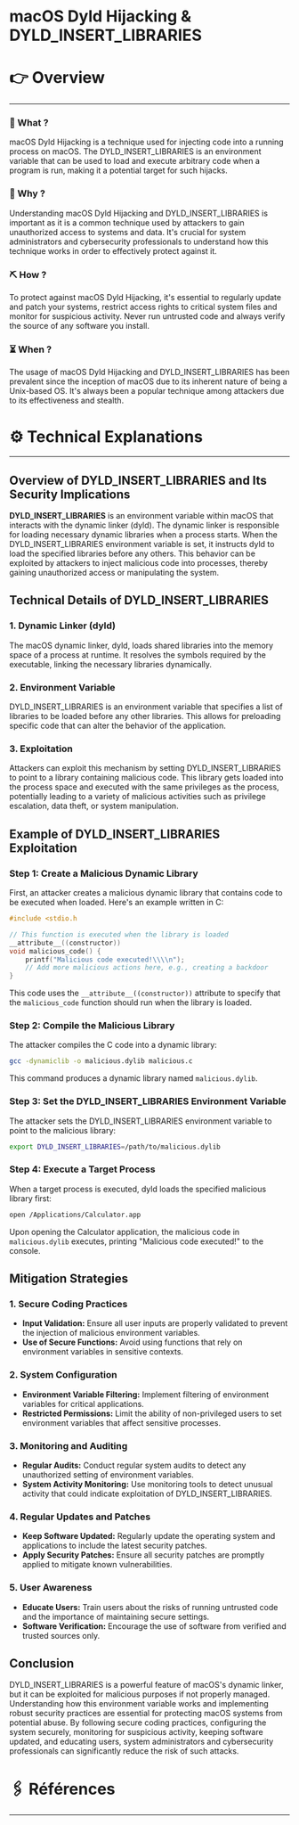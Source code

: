 # macOS Dyld Hijacking & DYLD_INSERT_LIBRARIES


# 👉 Overview

---

### 👀 What ?

macOS Dyld Hijacking is a technique used for injecting code into a running process on macOS. The DYLD_INSERT_LIBRARIES is an environment variable that can be used to load and execute arbitrary code when a program is run, making it a potential target for such hijacks.


### 🧐 Why ?

Understanding macOS Dyld Hijacking and DYLD_INSERT_LIBRARIES is important as it is a common technique used by attackers to gain unauthorized access to systems and data. It's crucial for system administrators and cybersecurity professionals to understand how this technique works in order to effectively protect against it.


### ⛏️ How ?

To protect against macOS Dyld Hijacking, it's essential to regularly update and patch your systems, restrict access rights to critical system files and monitor for suspicious activity. Never run untrusted code and always verify the source of any software you install.


### ⏳ When ?

The usage of macOS Dyld Hijacking and DYLD_INSERT_LIBRARIES has been prevalent since the inception of macOS due to its inherent nature of being a Unix-based OS. It's always been a popular technique among attackers due to its effectiveness and stealth.


# ⚙️ Technical Explanations

---

## Overview of DYLD_INSERT_LIBRARIES and Its Security Implications

**DYLD_INSERT_LIBRARIES** is an environment variable within macOS that interacts with the dynamic linker (dyld). The dynamic linker is responsible for loading necessary dynamic libraries when a process starts. When the DYLD_INSERT_LIBRARIES environment variable is set, it instructs dyld to load the specified libraries before any others. This behavior can be exploited by attackers to inject malicious code into processes, thereby gaining unauthorized access or manipulating the system.

## Technical Details of DYLD_INSERT_LIBRARIES

### 1. Dynamic Linker (dyld)

The macOS dynamic linker, dyld, loads shared libraries into the memory space of a process at runtime. It resolves the symbols required by the executable, linking the necessary libraries dynamically.

### 2. Environment Variable

DYLD_INSERT_LIBRARIES is an environment variable that specifies a list of libraries to be loaded before any other libraries. This allows for preloading specific code that can alter the behavior of the application.

### 3. Exploitation

Attackers can exploit this mechanism by setting DYLD_INSERT_LIBRARIES to point to a library containing malicious code. This library gets loaded into the process space and executed with the same privileges as the process, potentially leading to a variety of malicious activities such as privilege escalation, data theft, or system manipulation.

## Example of DYLD_INSERT_LIBRARIES Exploitation

### Step 1: Create a Malicious Dynamic Library

First, an attacker creates a malicious dynamic library that contains code to be executed when loaded. Here's an example written in C:

```c
#include <stdio.h

// This function is executed when the library is loaded
__attribute__((constructor))
void malicious_code() {
    printf("Malicious code executed!\\\\n");
    // Add more malicious actions here, e.g., creating a backdoor
}

```

This code uses the `__attribute__((constructor))` attribute to specify that the `malicious_code` function should run when the library is loaded.

### Step 2: Compile the Malicious Library

The attacker compiles the C code into a dynamic library:

```bash
gcc -dynamiclib -o malicious.dylib malicious.c

```

This command produces a dynamic library named `malicious.dylib`.

### Step 3: Set the DYLD_INSERT_LIBRARIES Environment Variable

The attacker sets the DYLD_INSERT_LIBRARIES environment variable to point to the malicious library:

```bash
export DYLD_INSERT_LIBRARIES=/path/to/malicious.dylib

```

### Step 4: Execute a Target Process

When a target process is executed, dyld loads the specified malicious library first:

```bash
open /Applications/Calculator.app

```

Upon opening the Calculator application, the malicious code in `malicious.dylib` executes, printing "Malicious code executed!" to the console.

## Mitigation Strategies

### 1. Secure Coding Practices

- **Input Validation:** Ensure all user inputs are properly validated to prevent the injection of malicious environment variables.
- **Use of Secure Functions:** Avoid using functions that rely on environment variables in sensitive contexts.

### 2. System Configuration

- **Environment Variable Filtering:** Implement filtering of environment variables for critical applications.
- **Restricted Permissions:** Limit the ability of non-privileged users to set environment variables that affect sensitive processes.

### 3. Monitoring and Auditing

- **Regular Audits:** Conduct regular system audits to detect any unauthorized setting of environment variables.
- **System Activity Monitoring:** Use monitoring tools to detect unusual activity that could indicate exploitation of DYLD_INSERT_LIBRARIES.

### 4. Regular Updates and Patches

- **Keep Software Updated:** Regularly update the operating system and applications to include the latest security patches.
- **Apply Security Patches:** Ensure all security patches are promptly applied to mitigate known vulnerabilities.

### 5. User Awareness

- **Educate Users:** Train users about the risks of running untrusted code and the importance of maintaining secure settings.
- **Software Verification:** Encourage the use of software from verified and trusted sources only.

## Conclusion

DYLD_INSERT_LIBRARIES is a powerful feature of macOS's dynamic linker, but it can be exploited for malicious purposes if not properly managed. Understanding how this environment variable works and implementing robust security practices are essential for protecting macOS systems from potential abuse. By following secure coding practices, configuring the system securely, monitoring for suspicious activity, keeping software updated, and educating users, system administrators and cybersecurity professionals can significantly reduce the risk of such attacks.

# 🖇️ Références

---